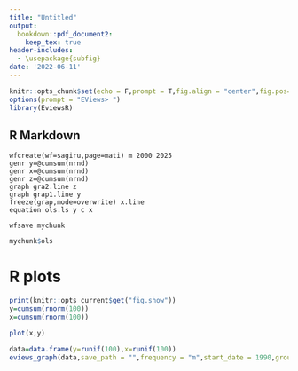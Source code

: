 ```yaml
---
title: "Untitled"
output: 
  bookdown::pdf_document2:
    keep_tex: true
header-includes:
  - \usepackage{subfig}
date: '2022-06-11'
---
```


```r
knitr::opts_chunk$set(echo = F,prompt = T,fig.align = "center",fig.pos="h",out.width="0.5\\textwidth",fig.ncol=2)
options(prompt = "EViews> ")
library(EviewsR)
```

## R Markdown

```eviews
wfcreate(wf=sagiru,page=mati) m 2000 2025
genr y=@cumsum(nrnd)
genr x=@cumsum(nrnd)
genr z=@cumsum(nrnd)
graph gra2.line z  
graph grap1.line y
freeze(grap,mode=overwrite) x.line
equation ols.ls y c x

wfsave mychunk
```

```r
mychunk$ols

```

# R plots



```r
print(knitr::opts_current$get("fig.show"))
y=cumsum(rnorm(100))
x=cumsum(rnorm(100))

plot(x,y)
```

```r
data=data.frame(y=runif(100),x=runif(100))
eviews_graph(data,save_path = "",frequency = "m",start_date = 1990,group = F,options = "m")

```
